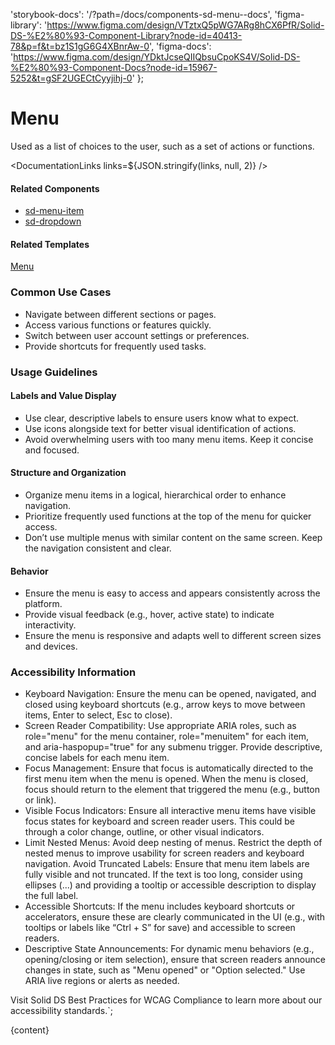 

  'storybook-docs': '/?path=/docs/components-sd-menu--docs',
  'figma-library':
    'https://www.figma.com/design/VTztxQ5pWG7ARg8hCX6PfR/Solid-DS-%E2%80%93-Component-Library?node-id=40413-78&p=f&t=bz1S1gG6G4XBnrAw-0',
  'figma-docs':
    'https://www.figma.com/design/YDktJcseQIIQbsuCpoKS4V/Solid-DS-%E2%80%93-Component-Docs?node-id=15967-5252&t=gSF2UGECtCyyjihj-0'
};

# Menu

Used as a list of choices to the user, such as a set of actions or functions.

<DefaultStory />

<DocumentationLinks links=${JSON.stringify(links, null, 2)} />

#### Related Components

- [sd-menu-item](./?path=/docs/components-sd-menu-item--docs)
- [sd-dropdown](./?path=/docs/components-sd-dropdown--docs)

#### Related Templates

[Menu](./?path=/docs/templates-menu--docs)

### Common Use Cases

- Navigate between different sections or pages.
- Access various functions or features quickly.
- Switch between user account settings or preferences.
- Provide shortcuts for frequently used tasks.

### Usage Guidelines

#### Labels and Value Display

- Use clear, descriptive labels to ensure users know what to expect.
- Use icons alongside text for better visual identification of actions.
- Avoid overwhelming users with too many menu items. Keep it concise and focused.

#### Structure and Organization

- Organize menu items in a logical, hierarchical order to enhance navigation.
- Prioritize frequently used functions at the top of the menu for quicker access.
- Don’t use multiple menus with similar content on the same screen. Keep the navigation consistent and clear.

#### Behavior

- Ensure the menu is easy to access and appears consistently across the platform.
- Provide visual feedback (e.g., hover, active state) to indicate interactivity.
- Ensure the menu is responsive and adapts well to different screen sizes and devices.

### Accessibility Information

- Keyboard Navigation: Ensure the menu can be opened, navigated, and closed using keyboard shortcuts (e.g., arrow keys to move between items, Enter to select, Esc to close).
- Screen Reader Compatibility: Use appropriate ARIA roles, such as role="menu" for the menu container, role="menuitem" for each item, and aria-haspopup="true" for any submenu trigger. Provide descriptive, concise labels for each menu item.
- Focus Management: Ensure that focus is automatically directed to the first menu item when the menu is opened. When the menu is closed, focus should return to the element that triggered the menu (e.g., button or link).
- Visible Focus Indicators: Ensure all interactive menu items have visible focus states for keyboard and screen reader users. This could be through a color change, outline, or other visual indicators.
- Limit Nested Menus: Avoid deep nesting of menus. Restrict the depth of nested menus to improve usability for screen readers and keyboard navigation.
  Avoid Truncated Labels: Ensure that menu item labels are fully visible and not truncated. If the text is too long, consider using ellipses (...) and providing a tooltip or accessible description to display the full label.
- Accessible Shortcuts: If the menu includes keyboard shortcuts or accelerators, ensure these are clearly communicated in the UI (e.g., with tooltips or labels like “Ctrl + S” for save) and accessible to screen readers.
- Descriptive State Announcements: For dynamic menu behaviors (e.g., opening/closing or item selection), ensure that screen readers announce changes in state, such as "Menu opened" or "Option selected." Use ARIA live regions or alerts as needed.

Visit <sd-link href="https://www.figma.com/design/YDktJcseQIIQbsuCpoKS4V/Component-Docs?node-id=10708-5011&t=Z1FxSGWkmXG5r5sw-4" target="_blank">Solid DS Best Practices for WCAG Compliance</sd-link> to learn more about our accessibility standards.`;

<Meta title="Components/sd-menu/Overview" />

<OverviewFormatter story={SdMenuStories.Default}>{content}</OverviewFormatter>
